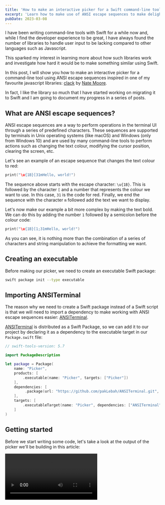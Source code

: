 ```yaml
---
title: 'How to make an interactive picker for a Swift command-line tool'
excerpt: 'Learn how to make use of ANSI escape sequences to make delightful interactive pickers for your Swift command-line tools.'
pubDate: 2023-03-08
---
```



I have been writing command-line tools with Swift for a while now and, while I find the developer experience to be great, I have always found the number of libraries to handle user input to be lacking compared to other languages such as Javascript.

This sparked my interest in learning more about how such libraries work and investigate how hard it would be to make something similar using Swift.

In this post, I will show you how to make an interactive picker for a command-line tool using ANSI escape sequences inspired in one of my favourite javascript libraries: [clack](https://github.com/natemoo-re/clack) by [Nate Moore](https://twitter.com/n_moore).

In fact, I like the library so much that I have started working on migrating it to Swift and I am going to document my progress in a series of posts.

<StaticTweet id="1631686077399420928" />

## What are ANSI escape sequences?

ANSI escape sequences are a way to perform operations in the terminal UI through a series of predefined characters. These sequences are supported by terminals in Unix operating systems (like macOS) and Windows (only from Windows 10) and are used by many command-line tools to perform actions such as changing the text colour, modifying the cursor position, clearing the screen, etc.

Let's see an example of an escape sequence that changes the text colour to red:

```swift
print("\u{1B}[31mHello, world!")
```

The sequence above starts with the escape character: `\u{1B}`. This is followed by the character `[` and a number that represents the colour we want to use. In this case, `31` is the code for red. Finally, we end the sequence with the character `m` followed add the text we want to display.

Let's now make our example a bit more complex by making the text bold. We can do this by adding the number `1` followed by a semicolon before the colour code:

```swift
print("\u{1B}[1;31mHello, world!")
```

As you can see, it is nothing more than the combination of a series of characters and string manipulation to achieve the formatting we want.

## Creating an executable

Before making our picker, we need to create an executable Swift package:

```bash
swift package init --type executable
```

## Importing ANSITerminal

The reason why we need to create a Swift package instead of a Swift script is that we will need to import a dependency to make working with ANSI escape sequences easier: [ANSITerminal](https://github.com/pakLebah/ANSITerminal).

[ANSITerminal](https://github.com/pakLebah/ANSITerminal) is distributed as a Swift Package, so we can add it to our project by declaring it as a dependency to the executable target in our `Package.swift` file:

```swift:Package.swift
// swift-tools-version: 5.7

import PackageDescription

let package = Package(
    name: "Picker",
    products: [
        .executable(name: "Picker", targets: ["Picker"])
    ],
    dependencies: [
         .package(url: "https://github.com/pakLebah/ANSITerminal.git", exact: "0.0.3"),
    ],
    targets: [
        .executableTarget(name: "Picker", dependencies: ["ANSITerminal"])
    ]
)
```

## Getting started

Before we start writing some code, let's take a look at the output of the picker we'll be building in this article:

<Video src="https://res.cloudinary.com/dflewmkx4/video/upload/ac_none,f_auto,q_auto:eco/v1678221412/blog/posts/how-to-make-an-interactive-picker-for-a-swift-command-line-tool/clack-swift-preview.mp4" />

The picker, which is highly inspired by the `select` component in [Nate Moore's](https://twitter.com/n_moore) [clack javascript library](https://github.com/natemoo-re/clack), presents a number of options and allows the user to select one using a combination of the arrow keys and the enter key.

Once the user has selected an option, the picker returns the selected string, the icon is updated to a checkmark and the program exits gracefully.

Let's start by importing the [ANSITerminal](https://github.com/pakLebah/ANSITerminal) library in the executable's entry point and creating a `picker` function where the logic will live:

```swift:Sources/Picker/main.swift
import ANSITerminal

func picker(title: String, options: [String]) -> String {
    return "Hello World"
}

_ = picker(title: "Choose your favourite fruit", options: ["🍌 Banana", "🥝 Kiwi", "🍓 Strawberry"])
```

## Showing the picker's title

> Note that in the following sections, unless I specifically say otherwise, all functions I will be calling in the `picker` method are either part of `Foundation` or [ANSITerminal](https://github.com/pakLebah/ANSITerminal).

### Code

The first thing we need to do is to write the picker's title on the terminal's screen:

```swift:Sources/Picker/main.swift
func picker(title: String, options: [String]) -> String {
    // 1
    cursorOff()
    // 2
    moveLineDown()
    // 3
    write("◆".foreColor(81).bold)
    // 4
    moveRight()
    write(title)

    return "Hello World"
}
```

Let's take a closer look at the code above line by line:

1. Turn the cursor off to avoid having it displayed in the terminal as there will be no need for it.
2. Move one line down from the current position. This is needed because we want to start writing the title in a new line.
3. Write the icon for the picker. In this case, we are using the same Unicode character as [clack](https://github.com/natemoo-re/clack) uses for its prompts.
4. Move the cursor one character to the right to add a white space and write the title.

### Output

![An image showing the title part of the picker](https://res.cloudinary.com/dflewmkx4/image/upload/ac_none,f_auto,q_auto:eco/v1678222144/blog/posts/how-to-make-an-interactive-picker-for-a-swift-command-line-tool/title-prompt.png)

## Handling state

The next thing we need to do is to create a `State` class and an `Option` struct to handle the state of the picker:

```swift:Sources/Picker/main.swift
struct Option {
    let title: String
    let line: Int

    init(title: String, line: Int) {
        self.title = title
        self.line = line
    }
}

class OptionState {
    let options: [Option]
    let rangeOfLines: (minimum: Int, maximum: Int)
    var activeLine: Int = .zero

    init(options: [Option], activeLine: Int, rangeOfLines: (minimum: Int, maximum: Int)) {
        self.activeLine = activeLine
        self.rangeOfLines = rangeOfLines
        self.options = options
    }
}
```

This state will hold the line number for the selected option and the range of lines where the options will be displayed.

Let's set up the initial state for the picker:

```swift:Sources/Picker/main.swift
func picker(title: String, options: [String]) -> String {
    // ...

    // 1
    let currentLine = readCursorPos().row + 1

    // 2
    let state = OptionState(
        options: options.enumerated().map { Option(title: $1, line: currentLine + $0) },
        activeLine: currentLine,
        rangeOfLines: (currentLine, currentLine + options.count - 1)
    )

    return "Hello World"
}
```

Let's step through the code above line by line:

1. Read the cursor's current row. Then we add one to make sure that the picker's first option is displayed in a new line.
2. Create the initial state for the picker. We use the `enumerated()` method to get the index of each option and add it to the current line to get the line where the option will be displayed.

## Displaying all available options

### Code

Now that we have a state and the lines where our options need to be displayed, let's write them to the terminal:

```swift:Sources/Picker/main.swift
func picker(title: String, options: [String]) -> String {
    // ...

    // 1
    options.forEach { optionTitle in
        // 2
        moveLineDown()

        // 3
        let isActive = readCursorPos().row == state.activeLine

        // 4
        write("│".foreColor(81))
        moveRight()
        if isActive {
            write("●".lightGreen)
        } else {
            write("○".foreColor(250))
        }

        // 5
        moveRight()
        if isActive {
            write(optionTitle)
        } else {
            write(optionTitle.foreColor(250))
        }
    }

    // 6
    moveLineDown()
    let bottomLine = readCursorPos().row
    write("└".foreColor(81))

    return "Hello World"
}
```

Let's take a closer look at the code above line by line:

1. Iterate through the array of options.
2. Move the cursor down so that text is written in a new line.
3. Check if the current option is the active one.
4. Write the icon for the option. If the option is active, use a green circle, otherwise, use a gray circle, similarly to what [clack](https://github.com/natemoo-re/clack) does.
5. Move right by one character to leave one whitespace between the icon and the text. If the option is active, write the title in white, otherwise, write it in gray.
6. Move the cursor down one line and write the closing symbol of the sidebar in the same colour.

### Output

![An image showing the picker listing the full set of options](https://res.cloudinary.com/dflewmkx4/image/upload/ac_none,f_auto,q_auto:eco/v1678222426/blog/posts/how-to-make-an-interactive-picker-for-a-swift-command-line-tool/list-all-options.png)

## Handling user input

Now that we have a picker that displays all the options, we need to handle user input to allow the user to select an option. To do so, we need to halt the program's execution, read the user's input and perform the appropriate action depending on the pressed key:

- If the user presses the up arrow key, move the active option up. If the active option is already at the top, don't do anything.
- If the user presses the down arrow key, move the active option down. If the active option is already at the bottom, don't do anything.
- If the user presses the enter key, return the selected option and allow the program's execution to continue.

Let's now write some code that fulfills the above requirements:

```swift:Sources/Picker/main.swift
func picker(title: String, options: [String]) -> String {
    // ...

    // 1
    while true {
        // 2
        clearBuffer()

        // 3
        if keyPressed() {
            // 4
            let char = readChar()
            if char == NonPrintableChar.enter.char() {
                break
            }

            // 5
            let key = readKey()
            // 6
            if key.code == .up {
                if state.activeLine > state.rangeOfLines.minimum {
                    state.activeLine -= 1

                    reRender()
                }
            // 7
            } else if key.code == .down {
                if state.activeLine < state.rangeOfLines.maximum {
                    state.activeLine += 1

                    reRender()
                }

            }
        }
    }

    return "Hello World"
}
```

Let's take a closer look at the code above line by line:

1. Start an infinite loop that will only be broken when the user presses the enter key.
2. Clear the terminal's buffer.
3. Check if the user has pressed a key.
4. If the user has pressed the enter key, break the loop.
5. Read the key that the user has pressed.
6. If the user has pressed the up arrow key, move the active option up and re-render the options. If the active option is already at the top, don't do anything.
7. If the user has pressed the down arrow key, move the active option down and re-render the options. If the active option is already at the bottom, don't do anything.

## Re-rendering the options

Let's now implement the `reRender()` function used in the previous section. This function will replace the circle icon and change the colour of the option's title. We will do this by rewriting the characters:

```swift:Sources/Picker/main.swift
func reRender(state: OptionState) {
    // 1
    (state.rangeOfLines.minimum...state.rangeOfLines.maximum).forEach { line in
        // 2
        let isActive = line == state.activeLine

        // 3
        let stateIndicator = isActive ? "●".lightGreen : "○".foreColor(250)
        writeAt(line, 3, stateIndicator)

        // 4
        if let title = state.options.first(where: { $0.line == line })?.title {
            let title = isActive ? title : title.foreColor(250)
            writeAt(line, 5, title)
        }
    }
}
```

Let's again look at the code above:

1. Iterate through the range of lines where the options are displayed.
2. Check if the current line is the active one.
3. If the current line is the active one, write a green circle, otherwise, write a gray circle.
4. If the current line is the active one, write the option's title in white, otherwise, write it in gray.

### Output

<Video src="https://res.cloudinary.com/dflewmkx4/video/upload/ac_none,f_auto,q_auto:eco/v1678222684/blog/posts/how-to-make-an-interactive-picker-for-a-swift-command-line-tool/rerender.mp4" />

## Option selected state

Now that the user has selected an option, we want to update the picker's icon to a checkmark, change the colour of the sidebar to not be blue, remove the closing barcket from the bottom of the sidebar and turn the cursor back on:

### Code

```swift:Sources/Picker/main.Swift
func picker(title: String, options: [String]) -> String {
    // ...

    let startLine = currentLine - 1
    writeAt(startLine, 0, "✔".green)

    (startLine + 1...bottomLine).forEach { writeAt($0, 0, "│".foreColor(252)) }

    moveTo(bottomLine, 0)

    return "Hello World"
}

// Helper method
func writeAt(_ row: Int, _ col: Int, _ text: String) {
    moveTo(row, col)
    write(text)
}
```

### Output

<Video src="https://res.cloudinary.com/dflewmkx4/video/upload/ac_none,f_auto,q_auto:eco/v1678222996/blog/posts/how-to-make-an-interactive-picker-for-a-swift-command-line-tool/completion-state.mp4" />

## Returning the selected option

Last but not least, the method needs to return the selected string after the user has pressed the enter key. To do so, we need to find the option that is currently active and return its title:

```swift:Sources/Picker/main.swift
func picker(title: String, options: [String]) -> String {
    // ...

    return state.options.first(where: { $0.line == line })!.title
}
```
